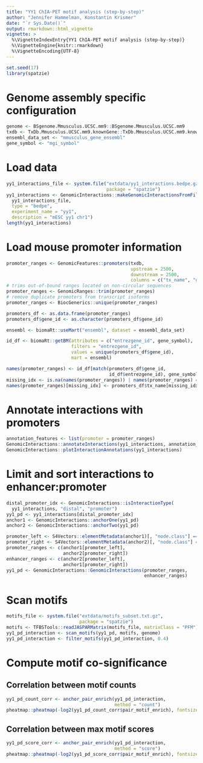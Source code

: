 ```yaml
---
title: "YY1 ChIA-PET motif analysis (step-by-step)"
author: "Jennifer Hammelman, Konstantin Krismer"
date: "`r Sys.Date()`"
output: rmarkdown::html_vignette
vignette: >
  %\VignetteIndexEntry{YY1 ChIA-PET motif analysis (step-by-step)}
  %\VignetteEngine{knitr::rmarkdown}
  %\VignetteEncoding{UTF-8}
---
```


```r
set.seed(17)
library(spatzie)
```

# Genome assembly specific configuration

```r
genome <- BSgenome.Mmusculus.UCSC.mm9::BSgenome.Mmusculus.UCSC.mm9
txdb <- TxDb.Mmusculus.UCSC.mm9.knownGene::TxDb.Mmusculus.UCSC.mm9.knownGene
ensembl_data_set <- "mmusculus_gene_ensembl"
gene_symbol <- "mgi_symbol"
```

# Load data

```r
yy1_interactions_file <- system.file("extdata/yy1_interactions.bedpe.gz",
                                     package = "spatzie")
yy1_interactions <- GenomicInteractions::makeGenomicInteractionsFromFile(
  yy1_interactions_file,
  type = "bedpe",
  experiment_name = "yy1",
  description = "mESC yy1 chr1")
length(yy1_interactions)
```

# Load mouse promoter information

```r
promoter_ranges <- GenomicFeatures::promoters(txdb,
                                              upstream = 2500,
                                              downstream = 2500,
                                              columns = c("tx_name", "gene_id"))
# trims out-of-bound ranges located on non-circular sequences
promoter_ranges <- GenomicRanges::trim(promoter_ranges)
# remove duplicate promoters from transcript isoforms
promoter_ranges <- BiocGenerics::unique(promoter_ranges)

promoters_df <- as.data.frame(promoter_ranges)
promoters_df$gene_id <- as.character(promoters_df$gene_id)

ensembl <- biomaRt::useMart("ensembl", dataset = ensembl_data_set)

id_df <- biomaRt::getBM(attributes = c("entrezgene_id", gene_symbol),
                        filters = "entrezgene_id",
                        values = unique(promoters_df$gene_id),
                        mart = ensembl)

names(promoter_ranges) <- id_df[match(promoters_df$gene_id, 
                                      id_df$entrezgene_id), gene_symbol]
missing_idx <- is.na(names(promoter_ranges)) | names(promoter_ranges) == ""
names(promoter_ranges)[missing_idx] <- promoters_df$tx_name[missing_idx]
```

# Annotate interactions with promoters

```r
annotation_features <- list(promoter = promoter_ranges)
GenomicInteractions::annotateInteractions(yy1_interactions, annotation_features)
GenomicInteractions::plotInteractionAnnotations(yy1_interactions)
```

# Limit and sort interactions to enhancer:promoter

```r
distal_promoter_idx <- GenomicInteractions::isInteractionType(
  yy1_interactions, "distal", "promoter")
yy1_pd <- yy1_interactions[distal_promoter_idx]
anchor1 <- GenomicInteractions::anchorOne(yy1_pd)
anchor2 <- GenomicInteractions::anchorTwo(yy1_pd)

promoter_left <- S4Vectors::elementMetadata(anchor1)[, "node.class"] == "promoter"
promoter_right <- S4Vectors::elementMetadata(anchor2)[, "node.class"] == "promoter"
promoter_ranges <- c(anchor1[promoter_left],
                     anchor2[promoter_right])
enhancer_ranges <- c(anchor2[promoter_left],
                     anchor1[promoter_right])
yy1_pd <- GenomicInteractions::GenomicInteractions(promoter_ranges,
                                                   enhancer_ranges)
```

# Scan motifs

```r
motifs_file <- system.file("extdata/motifs_subset.txt.gz",
                           package = "spatzie")
motifs <- TFBSTools::readJASPARMatrix(motifs_file, matrixClass = "PFM")
yy1_pd_interaction <- scan_motifs(yy1_pd, motifs, genome)
yy1_pd_interaction <- filter_motifs(yy1_pd_interaction, 0.4)
```

# Compute motif co-significance

## Correlation between motif counts

```r
yy1_pd_count_corr <- anchor_pair_enrich(yy1_pd_interaction,
                                        method = "count")
pheatmap::pheatmap(-log2(yy1_pd_count_corr$pair_motif_enrich), fontsize = 6)
```

## Correlation between max motif scores

```r
yy1_pd_score_corr <- anchor_pair_enrich(yy1_pd_interaction,
                                        method = "score")
pheatmap::pheatmap(-log2(yy1_pd_score_corr$pair_motif_enrich), fontsize = 6)
```
